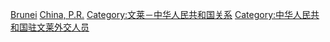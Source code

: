 [[Category:中華人民共和國駐外大使|Brunei]]
[[Category:駐汶萊大使|China, P.R.]]
[[Category:文莱－中华人民共和国关系|Category:文莱－中华人民共和国关系]]
[[Category:中华人民共和国驻文莱外交人员|Category:中华人民共和国驻文莱外交人员]]